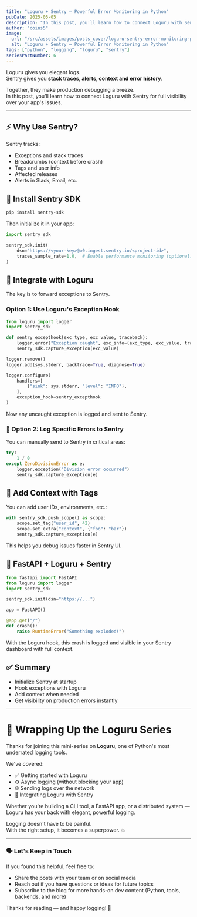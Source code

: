 ```yaml
---
title: "Loguru + Sentry — Powerful Error Monitoring in Python"
pubDate: 2025-05-05
description: "In this post, you'll learn how to connect Loguru with Sentry for full visibility over your app's issues."
author: "coins5"
image:
  url: "/src/assets/images/posts_cover/loguru-sentry-error-monitoring-python.png"
  alt: "Loguru + Sentry — Powerful Error Monitoring in Python"
tags: ["python", "logging", "loguru", "sentry"]
seriesPartNumber: 6
---
```


Loguru gives you elegant logs.  
Sentry gives you **stack traces, alerts, context and error history**.

Together, they make production debugging a breeze.  
In this post, you'll learn how to connect Loguru with Sentry for full visibility over your app's issues.

---

## ⚡ Why Use Sentry?

Sentry tracks:

- Exceptions and stack traces
- Breadcrumbs (context before crash)
- Tags and user info
- Affected releases
- Alerts in Slack, Email, etc.

## 🔌 Install Sentry SDK

```bash
pip install sentry-sdk
```

Then initialize it in your app:

```python
import sentry_sdk

sentry_sdk.init(
    dsn="https://<your-key>@o0.ingest.sentry.io/<project-id>",
    traces_sample_rate=1.0,  # Enable performance monitoring (optional)
)

```

## 🔗 Integrate with Loguru

The key is to forward exceptions to Sentry.

### Option 1: Use Loguru's Exception Hook

```python
from loguru import logger
import sentry_sdk

def sentry_excepthook(exc_type, exc_value, traceback):
    logger.error("Exception caught", exc_info=(exc_type, exc_value, traceback))
    sentry_sdk.capture_exception(exc_value)

logger.remove()
logger.add(sys.stderr, backtrace=True, diagnose=True)

logger.configure(
    handlers=[
        {"sink": sys.stderr, "level": "INFO"},
    ],
    exception_hook=sentry_excepthook
)

```

Now any uncaught exception is logged and sent to Sentry.

### 🚀 Option 2: Log Specific Errors to Sentry

You can manually send to Sentry in critical areas:

```python
try:
    1 / 0
except ZeroDivisionError as e:
    logger.exception("Division error occurred")
    sentry_sdk.capture_exception(e)

```

## 🧠 Add Context with Tags

You can add user IDs, environments, etc.:

```python
with sentry_sdk.push_scope() as scope:
    scope.set_tag("user_id", 42)
    scope.set_extra("context", {"foo": "bar"})
    sentry_sdk.capture_exception(e)

```

This helps you debug issues faster in Sentry UI.

## 🧪 FastAPI + Loguru + Sentry

```python
from fastapi import FastAPI
from loguru import logger
import sentry_sdk

sentry_sdk.init(dsn="https://...")

app = FastAPI()

@app.get("/")
def crash():
    raise RuntimeError("Something exploded!")

```

With the Loguru hook, this crash is logged and visible in your Sentry dashboard with full context.

## ✅ Summary

- Initialize Sentry at startup
- Hook exceptions with Loguru
- Add context when needed
- Get visibility on production errors instantly

---

# 🏁 Wrapping Up the Loguru Series

Thanks for joining this mini-series on **Loguru**, one of Python's most underrated logging tools.

We've covered:

- ✅ Getting started with Loguru
- ⚙️ Async logging (without blocking your app)
- 🌐 Sending logs over the network
- 🧠 Integrating Loguru with Sentry

Whether you're building a CLI tool, a FastAPI app, or a distributed system — Loguru has your back with elegant, powerful logging.

Logging doesn't have to be painful.  
With the right setup, it becomes a superpower. 💥

---

### 🗣️ Let's Keep in Touch

If you found this helpful, feel free to:

- Share the posts with your team or on social media
- Reach out if you have questions or ideas for future topics
- Subscribe to the blog for more hands-on dev content (Python, tools, backends, and more)

Thanks for reading — and happy logging! 🚀

